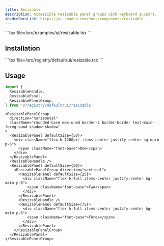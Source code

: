 ```yaml
---
title: Resizable
description: Accessible resizable panel groups with keyboard support.
shadcnDocsLink: https://ui.shadcn.com/docs/components/resizable
---
```


<ComponentPreview component="resizable">
  ```tsx file=<rootDir>/src/examples/ui/resizable.tsx
  ```
</ComponentPreview>

## Installation

<Installation component="resizable">
  ```tsx file=<rootDir>/src/registry/default/ui/resizable.tsx
  ```
</Installation>

## Usage

```ts
import {
  ResizableHandle,
  ResizablePanel,
  ResizablePanelGroup,
} from '@/registry/default/ui/resizable'
```

```tsx
<ResizablePanelGroup
  direction="horizontal"
  className="rounded-base max-w-md border-2 border-border text-main-foreground shadow-shadow"
>
  <ResizablePanel defaultSize={50}>
    <div className="flex h-[200px] items-center justify-center bg-main p-6">
      <span className="font-base">One</span>
    </div>
  </ResizablePanel>
  <ResizableHandle />
  <ResizablePanel defaultSize={50}>
    <ResizablePanelGroup direction="vertical">
      <ResizablePanel defaultSize={25}>
        <div className="flex h-full items-center justify-center bg-main p-6">
          <span className="font-base">Two</span>
        </div>
      </ResizablePanel>
      <ResizableHandle />
      <ResizablePanel defaultSize={75}>
        <div className="flex h-full items-center justify-center bg-main p-6">
          <span className="font-base">Three</span>
        </div>
      </ResizablePanel>
    </ResizablePanelGroup>
  </ResizablePanel>
</ResizablePanelGroup>
```